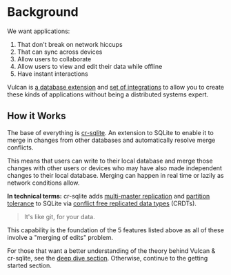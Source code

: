 
# Background

We want applications:

1. That don't break on network hiccups
2. That can sync across devices
3. Allow users to collaborate
4. Allow users to view and edit their data while offline
5. Have instant interactions

Vulcan is [a database extension](./cr-sqlite/intro) and [set of integrations](./js/wasm) to allow you to create these kinds of applications without being a distributed systems expert.

## How it Works

The base of everything is [cr-sqlite](./cr-sqlite/intro). An extension to SQLite to enable it to merge in changes from other databases and automatically resolve merge conflicts.

This means that users can write to their local database and merge those changes with other users or devices who may have also made independent changes to their local database. Merging can happen in real time or lazily as network conditions allow.

**In technical terms:** cr-sqlite adds [multi-master replication](https://en.wikipedia.org/wiki/Multi-master_replication) and [partition tolerance](https://en.wikipedia.org/wiki/Network_partition) to SQLite via [conflict free replicated data types](https://en.wikipedia.org/wiki/Conflict-free_replicated_data_type) (CRDTs).

> It's like git, for your data.

This capability is the foundation of the 5 features listed above as all of these involve a "merging of edits" problem.

For those that want a better understanding of the theory behind Vulcan & cr-sqlite, see
the [deep dive section](./appendix/causal-consistency). Otherwise, continue
to the getting started section.
